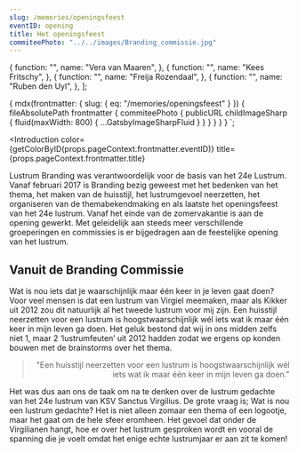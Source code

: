 ```yaml
---
slug: /memories/openingsfeest
eventID: opening
title: Het openingsfeest
commiteePhoto: "../../images/Branding_commissie.jpg"
---
```


  {
    function: "",
    name: "Vera van Maaren",
  },
  {
    function: "",
    name: "Kees Fritschy",
  },
  {
    function: "",
    name: "Freija Rozendaal",
  },
  {
    function: "",
    name: "Ruben den Uyl",
  },
];


  {
    mdx(frontmatter: { slug: { eq: "/memories/openingsfeest" } }) {
      fileAbsolutePath
      frontmatter {
        commiteePhoto {
          publicURL
          childImageSharp {
            fluid(maxWidth: 800) {
              ...GatsbyImageSharpFluid
            }
          }
        }
      }
    }
  }
`;

<Introduction
  color={getColorByID(props.pageContext.frontmatter.eventID)}
  title={props.pageContext.frontmatter.title}
>
  Lustrum Branding was verantwoordelijk voor de basis van het 24e Lustrum. Vanaf
  februari 2017 is Branding bezig geweest met het bedenken van het thema, het
  maken van de huisstijl, het lustrumgevoel neerzetten, het organiseren van de
  themabekendmaking en als laatste het openingsfeest van het 24e lustrum. Vanaf
  het einde van de zomervakantie is aan de opening gewerkt. Met geleidelijk aan
  steeds meer verschillende groeperingen en commissies is er bijgedragen aan de
  feestelijke opening van het lustrum.
</Introduction>

<Committee
  commiteeName="Branding Commissie"
  members={commissie}
  image={props.data.mdx.frontmatter.commiteePhoto}
/>

<MediaHighlighter event={props.pageContext.frontmatter.eventID} />

## Vanuit de Branding Commissie

Wat is nou iets dat je waarschijnlijk maar één keer in je leven gaat doen?
Voor veel mensen is dat een lustrum van Virgiel meemaken, maar als Kikker uit
2012 zou dit natuurlijk al het tweede lustrum voor mij zijn. Een huisstijl
neerzetten voor een lustrum is hoogstwaarschijnlijk wél iets wat ik maar één
keer in mijn leven ga doen. Het geluk bestond dat wij in ons midden zelfs niet
1, maar 2 ‘lustrumfeuten’ uit 2012 hadden zodat we ergens op konden bouwen met
de brainstorms over het thema.

<Blockquote align="right">
  "Een huisstijl neerzetten voor een lustrum is hoogstwaarschijnlijk wél iets
  wat ik maar één keer in mijn leven ga doen."
</Blockquote>

Het was dus aan ons de taak om na te denken over de lustrum gedachte van het
24e lustrum van KSV Sanctus Virgilius. De grote vraag is; Wat is nou een
lustrum gedachte? Het is niet alleen zomaar een thema of een logootje, maar
het gaat om de hele sfeer eromheen. Het gevoel dat onder de Virgilianen hangt,
hoe er over het lustrum gesproken wordt en vooral de spanning die je voelt
omdat het enige echte lustrumjaar er aan zit te komen!

<Feedback filePath={props.data.mdx.fileAbsolutePath} />
